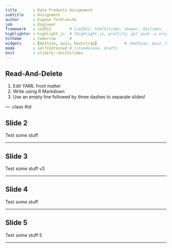 ```yaml
---
title       : Data Products Assignment  
subtitle    : Assignment  
author      : Eugene Terblanche
job         : Engineer
framework   : io2012        # {io2012, html5slides, shower, dzslides, ...}
highlighter : highlight.js  # {highlight.js, prettify, git push -u origin masterhighlight}
hitheme     : tomorrow      # 
widgets     : [mathjax, quiz, bootstrap]            # {mathjax, quiz, bootstrap}
mode        : selfcontained # {standalone, draft}
knit        : slidify::knit2slides
---
```


## Read-And-Delete

1. Edit YAML front matter
2. Write using R Markdown
3. Use an empty line followed by three dashes to separate slides!

--- .class #id 

## Slide 2

Test some stuff

---

## Slide 3

Test some stuff v3

---

## Slide 4

Test some stuff

---

## Slide 5

Test some stuff 5

---




